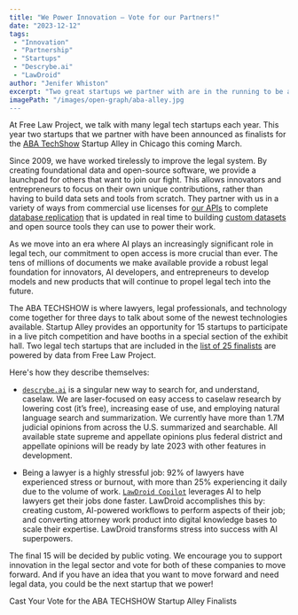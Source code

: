 ```yaml
---
title: "We Power Innovation — Vote for our Partners!"
date: "2023-12-12"
tags:
 - "Innovation"
 - "Partnership"
 - "Startups"
 - "Descrybe.ai"
 - "LawDroid"
author: "Jenifer Whiston"
excerpt: "Two great startups we partner with are in the running to be a part of the ABA Techshow Startup Alley. Your vote can help!"
imagePath: "/images/open-graph/aba-alley.jpg
---
```


<p className="lead">At Free Law Project, we talk with many legal tech startups each year. This year two startups that we partner with have been announced as finalists for the <a href="https://www.techshow.com/">ABA TechShow</a> Startup Alley in Chicago this coming March.</p>

Since 2009, we have worked tirelessly to improve the legal system. By creating foundational data and open-source software, we provide a launchpad for others that want to join our fight. This allows innovators and entrepreneurs to focus on their own unique contributions, rather than having to build data sets and tools from scratch. They partner with us in a variety of ways from commercial use licenses for [our APIs][api] to complete [database replication][dbr] that is updated in real time to building [custom datasets][custom] and open source tools they can use to power their work.

As we move into an era where AI plays an increasingly significant role in legal tech, our commitment to open access is more crucial than ever. The tens of millions of documents we make available provide a robust legal foundation for innovators, AI developers, and entrepreneurs to develop models and new products that will continue to propel legal tech into the future.

The ABA TECHSHOW is where lawyers, legal professionals, and technology come together for three days to talk about some of the newest technologies available. Startup Alley provides an opportunity for 15 startups to participate in a live pitch competition and have booths in a special section of the exhibit hall. Two legal tech startups that are included in the [list of 25 finalists][3] are powered by data from Free Law Project. 

Here's how they describe themselves:

 - [`descrybe.ai`][1] is a singular new way to search for, and understand, caselaw. We are laser-focused on easy access to caselaw research by lowering cost (it’s free), increasing ease of use, and employing natural language search and summarization. We currently have more than 1.7M judicial opinions from across the U.S. summarized and searchable. All available state supreme and appellate opinions plus federal district and appellate opinions will be ready by late 2023 with other features in development.

 - Being a lawyer is a highly stressful job: 92% of lawyers have experienced stress or burnout, with more than 25% experiencing it daily due to the volume of work. [`LawDroid Copilot`][2] leverages AI to help lawyers get their jobs done faster. LawDroid accomplishes this by: creating custom, AI-powered workflows to perform aspects of their job; and converting attorney work product into digital knowledge bases to scale their expertise. LawDroid transforms stress into success with AI superpowers.

The final 15 will be decided by public voting. We encourage you to support innovation in the legal sector and vote for both of these companies to move forward. And if you have an idea that you want to move forward and need legal data, you could be the next startup that we power!

<p className="text-center">
  <PurpleButton href="https://www.lawnext.com/aba-techshow-startup-alley-ballot-2023" size="lg">Cast Your Vote for the ABA TECHSHOW Startup Alley Finalists</PurpleButton>
</p>




[1]: https://descrybe.ai/
[2]: https://lawdroid.com/copilot/
[3]: https://www.lawnext.com/2023/12/voting-is-open-pick-the-15-finalists-to-compete-at-startup-alley-at-aba-techshow-2024-in-february.html
[api]: https://www.courtlistener.com/help/api/rest/
[dbr]: https://www.courtlistener.com/help/api/replication/
[custom]: https://free.law/data-consulting/